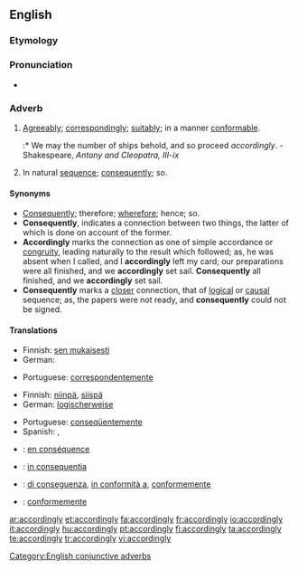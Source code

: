 ==English==

===Etymology===
{{suffix|according|ly}}

===Pronunciation===
* {{audio|en-us-accordingly.ogg|Audio (US)}}

===Adverb===
{{en-adv}}

# [[agreeably|Agreeably]]; [[correspondingly]]; [[suitably]]; in a manner [[conformable]].
#:* We may the number of ships behold, and so proceed ''accordingly''. - Shakespeare, ''Antony and Cleopatra, III-ix''
# In natural [[sequence]]; [[consequently]]; so.

====Synonyms====
* [[consequently|Consequently]]; therefore; [[wherefore]]; hence; so.
* '''Consequently''', indicates a connection between two things, the latter of which is done on account of the former.
* '''Accordingly''' marks the connection as one of simple accordance or [[congruity]], leading naturally to the result which followed; as, he was absent when I called, and I '''accordingly''' left my card; our preparations were all finished, and we '''accordingly''' set sail. '''Consequently''' all finished, and we '''accordingly''' set sail.
* '''Consequently''' marks a [[closer]] connection, that of [[logical]] or [[causal]] sequence; as, the papers were not ready, and '''consequently''' could not be signed.

====Translations====
{{trans-top|Agreeably; correspondingly; suitably; in a manner conformable}}
* Finnish: [[sen mukaisesti]]
* German: {{t+|de|dementsprechend}}
{{trans-mid}}
* Portuguese: [[correspondentemente]]
{{trans-bottom}}

{{trans-top|In natural sequence; consequently; so}}
* Finnish: [[niinpä]], [[siispä]]
* German: [[logischerweise]]
{{trans-mid}}
* Portuguese: [[conseqüentemente]]
* Spanish: {{t|es|por consiguiente}}, {{t-|es|consecuentemente}}
{{trans-bottom}}

{{checktrans-top}}
* {{ttbc|French}}: [[en conséquence]]
* {{ttbc|Interlingua}}: [[in consequentia]]
{{checktrans-mid}}
* {{ttbc|Italian}}: [[di conseguenza]], [[in conformità a]], [[conformemente]]
* {{ttbc|Portuguese}}: [[conformemente]]
{{checktrans-bottom}}

[[Category:English conjunctive adverbs]]

[[ar:accordingly]]
[[et:accordingly]]
[[fa:accordingly]]
[[fr:accordingly]]
[[io:accordingly]]
[[it:accordingly]]
[[hu:accordingly]]
[[pt:accordingly]]
[[fi:accordingly]]
[[ta:accordingly]]
[[te:accordingly]]
[[tr:accordingly]]
[[vi:accordingly]]
